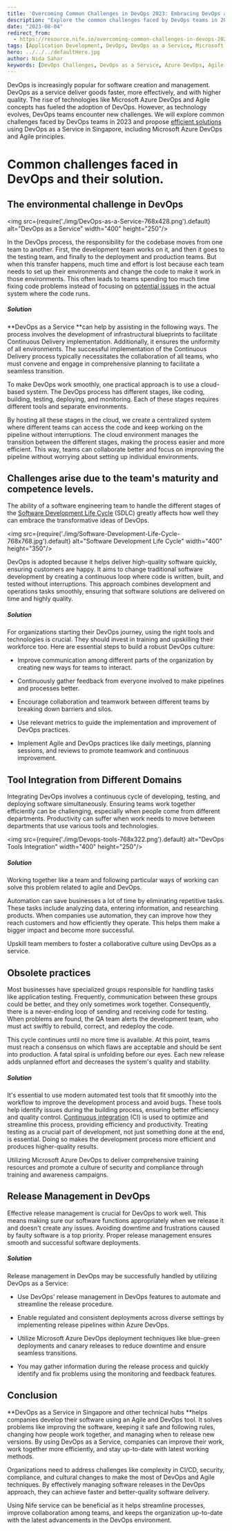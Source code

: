 ```yaml
---
title: 'Overcoming Common Challenges in DevOps 2023: Embracing DevOps as a Service'
description: "Explore the common challenges faced by DevOps teams in 2023 and discover how embracing DevOps as a Service can provide effective solutions. This blog covers issues related to environmental setup, team competence, tool integration, obsolete practices, and release management. Learn how to leverage Microsoft Azure DevOps and Agile principles to optimize your DevOps processes and enhance software delivery."
date: "2023-08-04"
redirect_from: 
  - https://resource.nife.io/overcoming-common-challenges-in-devops-2023-embracing-devops-as-a-service/
tags: [Application Development, DevOps, DevOps as a Service, Microsoft Azure, Software Development]
hero: ../../../defaultHero.jpg
author: Nida Sahar
keywords: [DevOps Challenges, DevOps as a Service, Azure DevOps, Agile Principles, Release Management, Software Development]
---
```


DevOps is increasingly popular for software creation and management. DevOps as a service deliver goods faster, more effectively, and with higher quality. The rise of technologies like Microsoft Azure DevOps and Agile concepts has fueled the adoption of DevOps. However, as technology evolves, DevOps teams encounter new challenges. We will explore common challenges faced by DevOps teams in 2023 and propose [efficient solutions](/blog/efficient-deployment-of-computer-vision-solutions-with-edge-computing/) using DevOps as a Service in Singapore, including Microsoft Azure DevOps and Agile principles.

# **Common challenges faced in DevOps and their solution.**

## **The environmental challenge in DevOps**


<img src={require('./img/DevOps-as-a-Service-768x428.png').default} alt="DevOps as a Service" width="400" height="250"/>
<br/>



 
In the DevOps process, the responsibility for the codebase moves from one team to another. First, the development team works on it, and then it goes to the testing team, and finally to the deployment and production teams. But when this transfer happens, much time and effort is lost because each team needs to set up their environments and change the code to make it work in those environments. This often leads to teams spending too much time fixing code problems instead of focusing on [potential issues](/blog/potential-issues-with-ci-cd-in-finance-and-how-we-can-solve-them/) in the actual system where the code runs.

##### **Solution**

**DevOps as a Service **can help by assisting in the following ways. The process involves the development of infrastructural blueprints to facilitate Continuous Delivery implementation. Additionally, it ensures the uniformity of all environments. The successful implementation of the Continuous Delivery process typically necessitates the collaboration of all teams, who must convene and engage in comprehensive planning to facilitate a seamless transition.

To make DevOps work smoothly, one practical approach is to use a cloud-based system. The DevOps process has different stages, like coding, building, testing, deploying, and monitoring. Each of these stages requires different tools and separate environments.

By hosting all these stages in the cloud, we create a centralized system where different teams can access the code and keep working on the pipeline without interruptions. The cloud environment manages the transition between the different stages, making the process easier and more efficient. This way, teams can collaborate better and focus on improving the pipeline without worrying about setting up individual environments.

## **Challenges arise due to the team's maturity and competence levels.**

The ability of a software engineering team to handle the different stages of the [Software Development Life Cycle](https://www.javatpoint.com/software-engineering-software-development-life-cycle) (SDLC) greatly affects how well they can embrace the transformative ideas of DevOps.


<img src={require('./img/Software-Development-Life-Cycle-768x768.jpg').default} alt="Software Development Life Cycle" width="400" height="350"/>
<br/>


 
DevOps is adopted because it helps deliver high-quality software quickly, ensuring customers are happy. It aims to change traditional software development by creating a continuous loop where code is written, built, and tested without interruptions. This approach combines development and operations tasks smoothly, ensuring that software solutions are delivered on time and highly quality.

##### **Solution**



For organizations starting their DevOps journey, using the right tools and technologies is crucial. They should invest in training and upskilling their workforce too. Here are essential steps to build a robust DevOps culture:

- Improve communication among different parts of the organization by creating new ways for teams to interact.

* Continuously gather feedback from everyone involved to make pipelines and processes better.

- Encourage collaboration and teamwork between different teams by breaking down barriers and silos.

* Use relevant metrics to guide the implementation and improvement of DevOps practices.

- Implement Agile and DevOps practices like daily meetings, planning sessions, and reviews to promote teamwork and continuous improvement.

## **Tool Integration from Different Domains**

Integrating DevOps involves a continuous cycle of developing, testing, and deploying software simultaneously. Ensuring teams work together efficiently can be challenging, especially when people come from different departments. Productivity can suffer when work needs to move between departments that use various tools and technologies.


<img src={require('./img/Devops-tools-768x322.png').default} alt="DevOps Tools Integration" width="400" height="250"/>
<br/>


 
##### **Solution**


Working together like a team and following particular ways of working can solve this problem related to agile and DevOps.

Automation can save businesses a lot of time by eliminating repetitive tasks. These tasks include analyzing data, entering information, and researching products. When companies use automation, they can improve how they reach customers and how efficiently they operate. This helps them make a bigger impact and become more successful.

Upskill team members to foster a collaborative culture using DevOps as a service.

## **Obsolete practices**

Most businesses have specialized groups responsible for handling tasks like application testing. Frequently, communication between these groups could be better, and they only sometimes work together. Consequently, there is a never-ending loop of sending and receiving code for testing. When problems are found, the QA team alerts the development team, who must act swiftly to rebuild, correct, and redeploy the code.

This cycle continues until no more time is available. At this point, teams must reach a consensus on which flaws are acceptable and should be sent into production. A fatal spiral is unfolding before our eyes. Each new release adds unplanned effort and decreases the system's quality and stability.

##### **Solution**



It's essential to use modern automated test tools that fit smoothly into the workflow to improve the development process and avoid bugs. These tools help identify issues during the building process, ensuring better efficiency and quality control. [Continuous integration](/blog/understanding-continuous-integration-ci-and-continuous-deployment-cd-in-devops/) (CI) is used to optimize and streamline this process, providing efficiency and productivity. Treating testing as a crucial part of development, not just something done at the end, is essential. Doing so makes the development process more efficient and produces higher-quality results.

Utilizing Microsoft Azure DevOps to deliver comprehensive training resources and promote a culture of security and compliance through training and awareness campaigns.

## **Release Management in DevOps**

Effective release management is crucial for DevOps to work well. This means making sure our software functions appropriately when we release it and doesn't create any issues. Avoiding downtime and frustrations caused by faulty software is a top priority. Proper release management ensures smooth and successful software deployments.

##### **Solution**

Release management in DevOps may be successfully handled by utilizing DevOps as a Service:

- Use DevOps' release management in DevOps features to automate and streamline the release procedure.

* Enable regulated and consistent deployments across diverse settings by implementing release pipelines within Azure DevOps.

- Utilize Microsoft Azure DevOps deployment techniques like blue-green deployments and canary releases to reduce downtime and ensure seamless transitions.

* You may gather information during the release process and quickly identify and fix problems using the monitoring and feedback features.

## **Conclusion**

**DevOps as a Service in Singapore and other technical hubs **helps companies develop their software using an Agile and DevOps tool. It solves problems like improving the software, keeping it safe and following rules, changing how people work together, and managing when to release new versions. By using DevOps as a Service, companies can improve their work, work together more efficiently, and stay up-to-date with latest working methods.

Organizations need to address challenges like complexity in CI/CD, security, compliance, and cultural changes to make the most of DevOps and Agile techniques. By effectively managing software releases in the DevOps approach, they can achieve faster and better-quality software delivery.

Using Nife service can be beneficial as it helps streamline processes, improve collaboration among teams, and keeps the organization up-to-date with the latest advancements in the DevOps environment.

